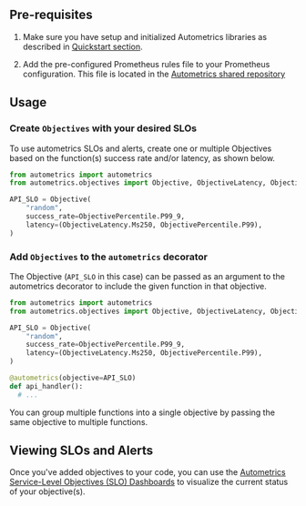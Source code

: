 
<AlertsSLOsLangIntro language="Python"/>

## Pre-requisites

1. Make sure you have setup and initialized Autometrics libraries as described in [Quickstart section](quickstart).

2. Add the pre-configured Prometheus rules file to your Prometheus configuration. This file is located in the [Autometrics shared repository](https://github.com/autometrics-dev/autometrics-shared/blob/main/autometrics.rules.yml)

## Usage

<Steps>

### Create `Objectives` with your desired SLOs

To use autometrics SLOs and alerts, create one or multiple Objectives based on the function(s) success rate and/or latency, as shown below. 

```python
from autometrics import autometrics
from autometrics.objectives import Objective, ObjectiveLatency, ObjectivePercentile

API_SLO = Objective(
    "random",
    success_rate=ObjectivePercentile.P99_9,
    latency=(ObjectiveLatency.Ms250, ObjectivePercentile.P99),
)
```

### Add `Objectives` to the `autometrics` decorator
The Objective (`API_SLO` in this case) can be passed as an argument to the
autometrics decorator to include the given function in that objective.

```python {10-12}
from autometrics import autometrics
from autometrics.objectives import Objective, ObjectiveLatency, ObjectivePercentile

API_SLO = Objective(
    "random",
    success_rate=ObjectivePercentile.P99_9,
    latency=(ObjectiveLatency.Ms250, ObjectivePercentile.P99),
)

@autometrics(objective=API_SLO)
def api_handler():
  # ...
```

You can group multiple functions into a single objective by passing the same objective to multiple functions.

</Steps>

## Viewing SLOs and Alerts

Once you've added objectives to your code, you can use the [Autometrics Service-Level Objectives (SLO) Dashboards](https://github.com/autometrics-dev/autometrics-shared/tree/main/dashboards) to visualize the current status of your objective(s).

